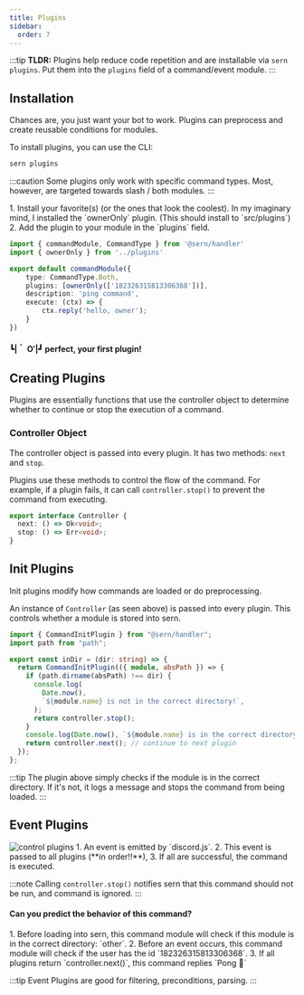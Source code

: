 ```yaml
---
title: Plugins
sidebar:
  order: 7
---
```


:::tip
**TLDR:** Plugins help reduce code repetition and are installable via `sern plugins`. Put them into the `plugins` field of a command/event module.
:::

## Installation

Chances are, you just want your bot to work. Plugins can preprocess and create reusable conditions for modules.

To install plugins, you can use the CLI:

```sh
sern plugins
```

:::caution
Some plugins only work with specific command types. Most, however, are targeted towards slash / both modules.
:::


<Steps>
1. Install your favorite(s) (or the ones that look the coolest). In my imaginary mind, I installed the `ownerOnly` plugin. (This should install to `src/plugins`)
2. Add the plugin to your module in the `plugins` field.
</Steps>

```ts title="src/commands/ping.ts" {6}
import { commandModule, CommandType } from '@sern/handler'
import { ownerOnly } from '../plugins'

export default commandModule({
    type: CommandType.Both,
    plugins: [ownerOnly(['182326315813306368'])],
    description: 'ping command',
    execute: (ctx) => {
        ctx.reply('hello, owner');
    }
})
```

#### ┗|｀ O′|┛ perfect, your first plugin!

## Creating Plugins

Plugins are essentially functions that use the controller object to determine whether to continue or stop the execution of a command.

### Controller Object

The controller object is passed into every plugin. It has two methods: `next` and `stop`.

Plugins use these methods to control the flow of the command. For example, if a plugin fails, it can call `controller.stop()` to prevent the command from executing.

```ts
export interface Controller {
  next: () => Ok<void>;
  stop: () => Err<void>;
}
```

## Init Plugins

Init plugins modify how commands are loaded or do preprocessing.

An instance of `Controller` (as seen above) is passed into every plugin. This controls whether a module is stored into sern.

```ts title="src/plugins/inDir.ts" {11} {14}
import { CommandInitPlugin } from "@sern/handler";
import path from "path";

export const inDir = (dir: string) => {
  return CommandInitPlugin(({ module, absPath }) => {
    if (path.dirname(absPath) !== dir) {
      console.log(
        Date.now(),
        `${module.name} is not in the correct directory!`,
      );
      return controller.stop();
    }
    console.log(Date.now(), `${module.name} is in the correct directory!`);
    return controller.next(); // continue to next plugin
  });
};
```

:::tip
The plugin above simply checks if the module is in the correct directory. If it's not, it logs a message and stops the command from being loaded.
:::

## Event Plugins


<Image src={eventPlugins} alt="control plugins" />

<Steps>
1. An event is emitted by `discord.js`.
2. This event is passed to all plugins (**in order!!**),
3. If all are successful, the command is executed.
</Steps>

:::note
Calling `controller.stop()` notifies sern that this command should not be run, and command is ignored.
:::

#### Can you predict the behavior of this command?

<Steps>
1. Before loading into sern, this command module will check if this module is in the correct directory: `other`.
2. Before an event occurs, this command module will check if the user has the id `182326315813306368`.
3. If all plugins return `controller.next()`, this command replies `Pong 🏓`
</Steps>

:::tip
Event Plugins are good for filtering, preconditions, parsing.
:::